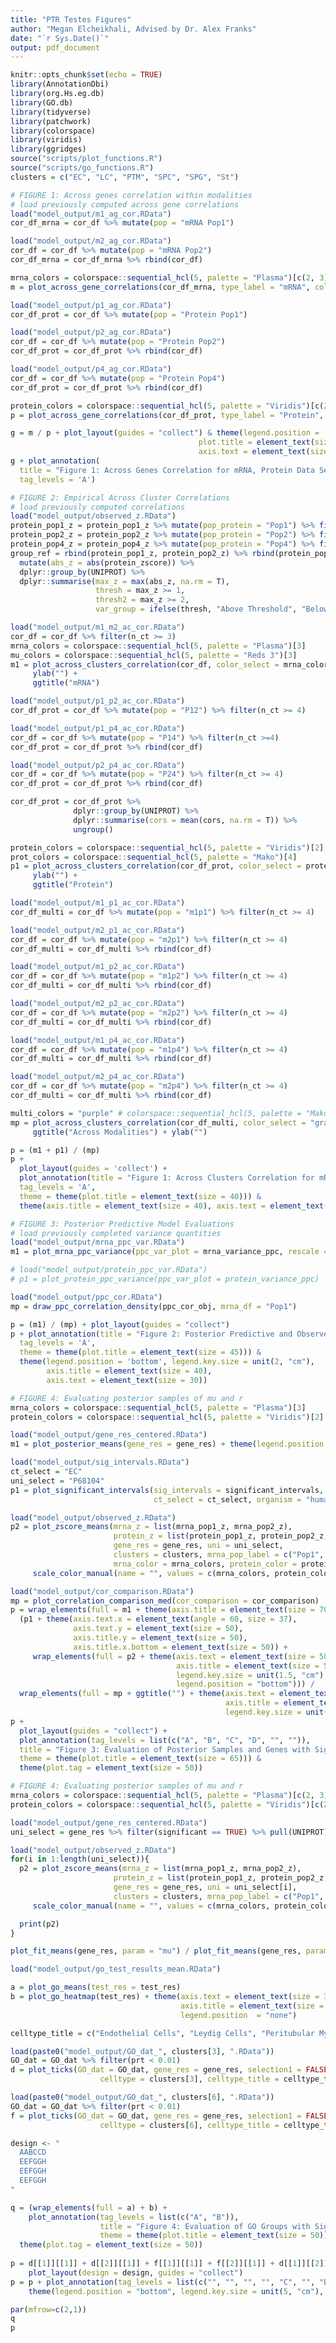 ```yaml
---
title: "PTR Testes Figures"
author: "Megan Elcheikhali, Advised by Dr. Alex Franks"
date: "`r Sys.Date()`"
output: pdf_document
---
```


```r
knitr::opts_chunk$set(echo = TRUE)
library(AnnotationDbi)
library(org.Hs.eg.db)
library(GO.db)
library(tidyverse)
library(patchwork)
library(colorspace)
library(viridis)
library(ggridges)
source("scripts/plot_functions.R")
source("scripts/go_functions.R")
clusters = c("EC", "LC", "PTM", "SPC", "SPG", "St")
```

```r
# FIGURE 1: Across genes correlation within modalities
# load previously computed across gene correlations
load("model_output/m1_ag_cor.RData")
cor_df_mrna = cor_df %>% mutate(pop = "mRNA Pop1")

load("model_output/m2_ag_cor.RData")
cor_df = cor_df %>% mutate(pop = "mRNA Pop2")
cor_df_mrna = cor_df_mrna %>% rbind(cor_df)

mrna_colors = colorspace::sequential_hcl(5, palette = "Plasma")[c(2, 3)]
m = plot_across_gene_correlations(cor_df_mrna, type_label = "mRNA", color_levels = mrna_colors, facet_col = 3) + ylab("") 

load("model_output/p1_ag_cor.RData")
cor_df_prot = cor_df %>% mutate(pop = "Protein Pop1")

load("model_output/p2_ag_cor.RData")
cor_df = cor_df %>% mutate(pop = "Protein Pop2")
cor_df_prot = cor_df_prot %>% rbind(cor_df)

load("model_output/p4_ag_cor.RData")
cor_df = cor_df %>% mutate(pop = "Protein Pop4")
cor_df_prot = cor_df_prot %>% rbind(cor_df)

protein_colors = colorspace::sequential_hcl(5, palette = "Viridis")[c(2:5)]
p = plot_across_gene_correlations(cor_df_prot, type_label = "Protein", color_levels = protein_colors, facet_col = 3) + ylab("") 

g = m / p + plot_layout(guides = "collect") & theme(legend.position = 'bottom', legend.key.size = unit(1, "cm"),
                                          plot.title = element_text(size = 45), axis.title = element_text(size = 30), 
                                          axis.text = element_text(size = 20))
g + plot_annotation(
  title = "Figure 1: Across Genes Correlation for mRNA, Protein Data Sets",
  tag_levels = 'A') 
```

```r
# FIGURE 2: Empirical Across Cluster Correlations
# load previously computed correlations
load("model_output/observed_z.RData")
protein_pop1_z = protein_pop1_z %>% mutate(pop_protein = "Pop1") %>% filter(ct %in% clusters & is.finite(protein_zscore)) 
protein_pop2_z = protein_pop2_z %>% mutate(pop_protein = "Pop2") %>% filter(ct %in% clusters & is.finite(protein_zscore)) 
protein_pop4_z = protein_pop4_z %>% mutate(pop_protein = "Pop4") %>% filter(ct %in% clusters & is.finite(protein_zscore))
group_ref = rbind(protein_pop1_z, protein_pop2_z) %>% rbind(protein_pop4_z) %>%
  mutate(abs_z = abs(protein_zscore)) %>%
  dplyr::group_by(UNIPROT) %>%
  dplyr::summarise(max_z = max(abs_z, na.rm = T),
                   thresh = max_z >= 1,
                   thresh2 = max_z >= 2,
                   var_group = ifelse(thresh, "Above Threshold", "Below Threshold"))

load("model_output/m1_m2_ac_cor.RData") 
cor_df = cor_df %>% filter(n_ct >= 3)
mrna_colors = colorspace::sequential_hcl(5, palette = "Plasma")[3]
mu_colors = colorspace::sequential_hcl(5, palette = "Reds 3")[3]
m1 = plot_across_clusters_correlation(cor_df, color_select = mrna_colors, group_ref = group_ref) + 
     ylab("") +
     ggtitle("mRNA")

load("model_output/p1_p2_ac_cor.RData")
cor_df_prot = cor_df %>% mutate(pop = "P12") %>% filter(n_ct >= 4)

load("model_output/p1_p4_ac_cor.RData")
cor_df = cor_df %>% mutate(pop = "P14") %>% filter(n_ct >=4)
cor_df_prot = cor_df_prot %>% rbind(cor_df)

load("model_output/p2_p4_ac_cor.RData")
cor_df = cor_df %>% mutate(pop = "P24") %>% filter(n_ct >= 4)
cor_df_prot = cor_df_prot %>% rbind(cor_df)

cor_df_prot = cor_df_prot %>%
              dplyr::group_by(UNIPROT) %>%
              dplyr::summarise(cors = mean(cors, na.rm = T)) %>%
              ungroup()

protein_colors = colorspace::sequential_hcl(5, palette = "Viridis")[2]
prot_colors = colorspace::sequential_hcl(5, palette = "Mako")[4]
p1 = plot_across_clusters_correlation(cor_df_prot, color_select = protein_colors, group_ref = group_ref) + 
     ylab("") +
     ggtitle("Protein")

load("model_output/m1_p1_ac_cor.RData")
cor_df_multi = cor_df %>% mutate(pop = "m1p1") %>% filter(n_ct >= 4)

load("model_output/m2_p1_ac_cor.RData")
cor_df = cor_df %>% mutate(pop = "m2p1") %>% filter(n_ct >= 4)
cor_df_multi = cor_df_multi %>% rbind(cor_df)

load("model_output/m1_p2_ac_cor.RData")
cor_df = cor_df %>% mutate(pop = "m1p2") %>% filter(n_ct >= 4)
cor_df_multi = cor_df_multi %>% rbind(cor_df)

load("model_output/m2_p2_ac_cor.RData")
cor_df = cor_df %>% mutate(pop = "m2p2") %>% filter(n_ct >= 4)
cor_df_multi = cor_df_multi %>% rbind(cor_df)

load("model_output/m1_p4_ac_cor.RData")
cor_df = cor_df %>% mutate(pop = "m1p4") %>% filter(n_ct >= 4)
cor_df_multi = cor_df_multi %>% rbind(cor_df)

load("model_output/m2_p4_ac_cor.RData")
cor_df = cor_df %>% mutate(pop = "m2p4") %>% filter(n_ct >= 4)
cor_df_multi = cor_df_multi %>% rbind(cor_df)

multi_colors = "purple" # colorspace::sequential_hcl(5, palette = "Mako")[2]
mp = plot_across_clusters_correlation(cor_df_multi, color_select = "gray47", group_ref = group_ref) +
     ggtitle("Across Modalities") + ylab("")

p = (m1 + p1) / (mp)
p +
  plot_layout(guides = 'collect') +
  plot_annotation(title = "Figure 1: Across Clusters Correlation for mRNA, Protein Data Sets",
  tag_levels = 'A',
  theme = theme(plot.title = element_text(size = 40))) & 
  theme(axis.title = element_text(size = 40), axis.text = element_text(size = 35), legend.position = "bottom") 
```

```r
# FIGURE 3: Posterior Predictive Model Evaluations
# load previously completed variance quantities
load("model_output/mrna_ppc_var.RData")
m1 = plot_mrna_ppc_variance(ppc_var_plot = mrna_variance_ppc, rescale = F) + theme(legend.position = "none")

# load("model_output/protein_ppc_var.RData")
# p1 = plot_protein_ppc_variance(ppc_var_plot = protein_variance_ppc)

load("model_output/ppc_cor.RData")
mp = draw_ppc_correlation_density(ppc_cor_obj, mrna_df = "Pop1")

p = (m1) / (mp) + plot_layout(guides = "collect") 
p + plot_annotation(title = "Figure 2: Posterior Predictive and Observed Statistics",
  tag_levels = 'A', 
  theme = theme(plot.title = element_text(size = 45))) & 
  theme(legend.position = 'bottom', legend.key.size = unit(2, "cm"),
        axis.title = element_text(size = 40),
        axis.text = element_text(size = 30))
```

```r
# FIGURE 4: Evaluating posterior samples of mu and r
mrna_colors = colorspace::sequential_hcl(5, palette = "Plasma")[3]
protein_colors = colorspace::sequential_hcl(5, palette = "Viridis")[2]

load("model_output/gene_res_centered.RData")
m1 = plot_posterior_means(gene_res = gene_res) + theme(legend.position = "none")

load("model_output/sig_intervals.RData")
ct_select = "EC"
uni_select = "P68104"
p1 = plot_significant_intervals(sig_intervals = significant_intervals, gene_res = gene_res, 
                                ct_select = ct_select, organism = "human", sig_color = multi_colors) 

load("model_output/observed_z.RData")
p2 = plot_zscore_means(mrna_z = list(mrna_pop1_z, mrna_pop2_z), 
                       protein_z = list(protein_pop1_z, protein_pop2_z, protein_pop4_z), 
                       gene_res = gene_res, uni = uni_select, 
                       clusters = clusters, mrna_pop_label = c("Pop1", "Pop2"), protein_pop_label = c("Pop1", "Pop2", "Pop4"),
                       mrna_color = mrna_colors, protein_color = protein_colors) +
     scale_color_manual(name = "", values = c(mrna_colors, protein_colors)) + xlab("")

load("model_output/cor_comparison.RData")
mp = plot_correlation_comparison_med(cor_comparison = cor_comparison) 
p = wrap_elements(full = m1 + theme(axis.title = element_text(size = 70), axis.text = element_text(size = 60))) / 
  (p1 + theme(axis.text.x = element_text(angle = 60, size = 37), 
              axis.text.y = element_text(size = 50), 
              axis.title.y = element_text(size = 50),
              axis.title.x.bottom = element_text(size = 50)) + 
     wrap_elements(full = p2 + theme(axis.text = element_text(size = 50), 
                                     axis.title = element_text(size = 50),
                                     legend.key.size = unit(1.5, "cm"),
                                     legend.position = "bottom"))) / 
  wrap_elements(full = mp + ggtitle("") + theme(axis.text = element_text(size = 80), 
                                                axis.title = element_text(size = 80),
                                                legend.key.size = unit(2, "cm")))
p + 
  plot_layout(guides = "collect") + 
  plot_annotation(tag_levels = list(c("A", "B", "C", "D", "", "")),
  title = "Figure 3: Evaluation of Posterior Samples and Genes with Significant rPTR",
  theme = theme(plot.title = element_text(size = 65))) &
  theme(plot.tag = element_text(size = 50))
```

```r
# FIGURE 4: Evaluating posterior samples of mu and r
mrna_colors = colorspace::sequential_hcl(5, palette = "Plasma")[c(2, 3)]
protein_colors = colorspace::sequential_hcl(5, palette = "Viridis")[c(2:5)]

load("model_output/gene_res_centered.RData")
uni_select = gene_res %>% filter(significant == TRUE) %>% pull(UNIPROT) %>% unique()

load("model_output/observed_z.RData")
for(i in 1:length(uni_select)){
  p2 = plot_zscore_means(mrna_z = list(mrna_pop1_z, mrna_pop2_z), 
                       protein_z = list(protein_pop1_z, protein_pop2_z, protein_pop4_z), 
                       gene_res = gene_res, uni = uni_select[i], 
                       clusters = clusters, mrna_pop_label = c("Pop1", "Pop2"), protein_pop_label = c("Pop1", "Pop2", "Pop4")) +
     scale_color_manual(name = "", values = c(mrna_colors, protein_colors)) + xlab("")

  print(p2)
}
```

```r
plot_fit_means(gene_res, param = "mu") / plot_fit_means(gene_res, param = "prot")
```

```r
load("model_output/go_test_results_mean.RData")

a = plot_go_means(test_res = test_res)
b = plot_go_heatmap(test_res) + theme(axis.text = element_text(size = 35),
                                      axis.title = element_text(size = 35),
                                      legend.position  = "none")

celltype_title = c("Endothelial Cells", "Leydig Cells", "Peritubular Myoid Cells", "Spermatocyte Cells", "Spermatagonia Cells", "Spermatids")

load(paste0("model_output/GO_dat_", clusters[3], ".RData"))
GO_dat = GO_dat %>% filter(prt < 0.01)
d = plot_ticks(GO_dat = GO_dat, gene_res = gene_res, selection1 = FALSE, 
                    celltype = clusters[3], celltype_title = celltype_title[3])

load(paste0("model_output/GO_dat_", clusters[6], ".RData"))
GO_dat = GO_dat %>% filter(prt < 0.01)
f = plot_ticks(GO_dat = GO_dat, gene_res = gene_res, selection1 = FALSE, 
                    celltype = clusters[6], celltype_title = celltype_title[6])

design <- "
  AABCCD
  EEFGGH
  EEFGGH
  EEFGGH
"

q = (wrap_elements(full = a) + b) + 
    plot_annotation(tag_levels = list(c("A", "B")), 
                    title = "Figure 4: Evaluation of GO Groups with Significant rPTR",
                    theme = theme(plot.title = element_text(size = 50))) &
  theme(plot.tag = element_text(size = 50))
  
p = d[[1]][[1]] + d[[2]][[1]] + f[[1]][[1]] + f[[2]][[1]] + d[[1]][[2]] + d[[2]][[2]] + f[[1]][[2]] + f[[2]][[2]] +
    plot_layout(design = design, guides = "collect") 
p = p + plot_annotation(tag_levels = list(c("", "", "", "", "C", "", "D", ""))) &
    theme(legend.position = "bottom", legend.key.size = unit(5, "cm"), plot.tag = element_text(size = 50))

par(mfrow=c(2,1))
q
p
```
